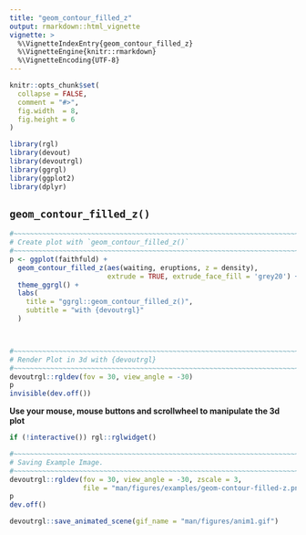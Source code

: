 ```yaml
---
title: "geom_contour_filled_z"
output: rmarkdown::html_vignette
vignette: >
  %\VignetteIndexEntry{geom_contour_filled_z}
  %\VignetteEngine{knitr::rmarkdown}
  %\VignetteEncoding{UTF-8}
---
```


```r
knitr::opts_chunk$set(
  collapse = FALSE,
  comment = "#>",
  fig.width  = 8,
  fig.height = 6
)
```


```r
library(rgl)
library(devout)
library(devoutrgl)
library(ggrgl)
library(ggplot2)
library(dplyr)
```


`geom_contour_filled_z()`
-----------------------------------------------------------------------------

```r
#~~~~~~~~~~~~~~~~~~~~~~~~~~~~~~~~~~~~~~~~~~~~~~~~~~~~~~~~~~~~~~~~~~~~~~~~~~~~
# Create plot with `geom_contour_filled_z()`
#~~~~~~~~~~~~~~~~~~~~~~~~~~~~~~~~~~~~~~~~~~~~~~~~~~~~~~~~~~~~~~~~~~~~~~~~~~~~
p <- ggplot(faithfuld) +
  geom_contour_filled_z(aes(waiting, eruptions, z = density),
                        extrude = TRUE, extrude_face_fill = 'grey20') +
  theme_ggrgl() + 
  labs(
    title = "ggrgl::geom_contour_filled_z()",
    subtitle = "with {devoutrgl}"
  ) 



#~~~~~~~~~~~~~~~~~~~~~~~~~~~~~~~~~~~~~~~~~~~~~~~~~~~~~~~~~~~~~~~~~~~~~~~~~~~~
# Render Plot in 3d with {devoutrgl}
#~~~~~~~~~~~~~~~~~~~~~~~~~~~~~~~~~~~~~~~~~~~~~~~~~~~~~~~~~~~~~~~~~~~~~~~~~~~~
devoutrgl::rgldev(fov = 30, view_angle = -30)
p
invisible(dev.off())
```



**Use your mouse, mouse buttons and scrollwheel to manipulate the 3d plot**

```r
if (!interactive()) rgl::rglwidget()
```



```r
#~~~~~~~~~~~~~~~~~~~~~~~~~~~~~~~~~~~~~~~~~~~~~~~~~~~~~~~~~~~~~~~~~~~~~~~~~~~~~
# Saving Example Image.
#~~~~~~~~~~~~~~~~~~~~~~~~~~~~~~~~~~~~~~~~~~~~~~~~~~~~~~~~~~~~~~~~~~~~~~~~~~~~~
devoutrgl::rgldev(fov = 30, view_angle = -30, zscale = 3,
                  file = "man/figures/examples/geom-contour-filled-z.png",  close_window = TRUE, dpi = 200)
p
dev.off()
```





```r
devoutrgl::save_animated_scene(gif_name = "man/figures/anim1.gif")
```
















